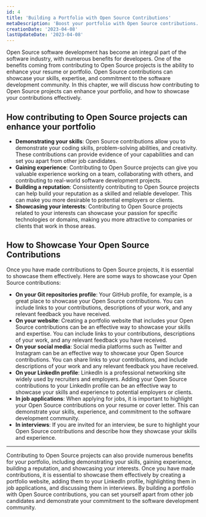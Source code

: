 ```yaml
---
id: 4
title: 'Building a Portfolio with Open Source Contributions'
metaDescription: 'Boost your portfolio with Open Source contributions. Showcase your skills, expertise and commitment. Learn how to highlight contributions effectively here.'
creationDate: '2023-04-08'
lastUpdateDate: '2023-04-08'
---
```

<p class="lead">Open Source software development has become an integral part of the software industry, with numerous benefits for developers. One of the benefits coming from contributing to Open Source projects is the ability to enhance your resume or portfolio. Open Source contributions can showcase your skills, expertise, and commitment to the software development community. In this chapter, we will discuss how contributing to Open Source projects can enhance your portfolio, and how to showcase your contributions effectively.</p>

## How contributing to Open Source projects can enhance your portfolio
          
- <strong>Demonstrating your skills</strong>: Open Source contributions allow you to demonstrate your coding skills, problem-solving abilities, and creativity. These contributions can provide evidence of your capabilities and can set you apart from other job candidates.
- <strong>Gaining experience</strong>: Contributing to Open Source projects can give you valuable experience working on a team, collaborating with others, and contributing to real-world software development projects.
- <strong>Building a reputation</strong>: Consistently contributing to Open Source projects can help build your reputation as a skilled and reliable developer. This can make you more desirable to potential employers or clients.
- <strong>Showcasing your interests</strong>: Contributing to Open Source projects related to your interests can showcase your passion for specific technologies or domains, making you more attractive to companies or clients that work in those areas.

## How to Showcase Your Open Source Contributions
          
Once you have made contributions to Open Source projects, it is essential to showcase them effectively. Here are some ways to showcase your Open Source contributions:

- <strong>On your Git repositories profile</strong>: Your GitHub profile, for example, is a great place to showcase your Open Source contributions. You can include links to your contributions, descriptions of your work, and any relevant feedback you have received.
- <strong>On your website</strong>: Creating a portfolio website that includes your Open Source contributions can be an effective way to showcase your skills and expertise. You can include links to your contributions, descriptions of your work, and any relevant feedback you have received.
- <strong>On your social media</strong>: Social media platforms such as Twitter and Instagram can be an effective way to showcase your Open Source contributions. You can share links to your contributions, and include descriptions of your work and any relevant feedback you have received.
- <strong>On your LinkedIn profile</strong>: LinkedIn is a professional networking site widely used by recruiters and employers. Adding your Open Source contributions to your LinkedIn profile can be an effective way to showcase your skills and experience to potential employers or clients.
- <strong>In job applications</strong>: When applying for jobs, it is important to highlight your Open Source contributions on your resume or cover letter. This can demonstrate your skills, experience, and commitment to the software development community.
- <strong>In interviews</strong>: If you are invited for an interview, be sure to highlight your Open Source contributions and describe how they showcase your skills and experience.

<hr/>

<p class="lead">Contributing to Open Source projects can also provide numerous benefits for your portfolio, including demonstrating your skills, gaining experience, building a reputation, and showcasing your interests. Once you have made contributions, it is essential to showcase them effectively by creating a portfolio website, adding them to your LinkedIn profile, highlighting them in job applications, and discussing them in interviews. By building a portfolio with Open Source contributions, you can set yourself apart from other job candidates and demonstrate your commitment to the software development community.</p>
